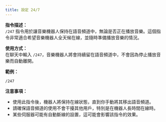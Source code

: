 ```yaml
---
title: 設定 24/7
---
```


**指令描述：**  
`/247` 指令用於讓音樂機器人保持在語音頻道中，無論是否正在播放音樂。這個指令非常適合希望音樂機器人全天候在線，並隨時準備播放音樂的情況。

**使用方式：**  
在聊天中輸入 `/247`，音樂機器人將會持續留在語音頻道中，不會因為停止播放音樂而自動離開。

**範例：**
```
/247
```

**注意事項：**  
- 使用此指令後，機器人將保持在線狀態，直到你手動將其移出語音頻道。
- 請確保語音頻道的使用不會干擾其他用戶，特別是在機器人長時間在線時。
- 某些伺服器可能有自動斷線的設置，這可能會影響該指令的效果。
